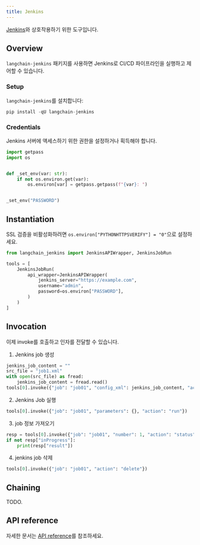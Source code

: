 ```yaml
---
title: Jenkins
---
```


[Jenkins](https://www.jenkins.io/)와 상호작용하기 위한 도구입니다.

## Overview

`langchain-jenkins` 패키지를 사용하면 Jenkins로 CI/CD 파이프라인을 실행하고 제어할 수 있습니다.

### Setup

`langchain-jenkins`를 설치합니다:

```python
pip install -qU langchain-jenkins
```

### Credentials

Jenkins 서버에 액세스하기 위한 권한을 설정하거나 획득해야 합니다.

```python
import getpass
import os


def _set_env(var: str):
    if not os.environ.get(var):
        os.environ[var] = getpass.getpass(f"{var}: ")


_set_env("PASSWORD")
```

## Instantiation

SSL 검증을 비활성화하려면 `os.environ["PYTHONHTTPSVERIFY"] = "0"`으로 설정하세요.

```python
from langchain_jenkins import JenkinsAPIWrapper, JenkinsJobRun

tools = [
    JenkinsJobRun(
        api_wrapper=JenkinsAPIWrapper(
            jenkins_server="https://example.com",
            username="admin",
            password=os.environ["PASSWORD"],
        )
    )
]
```

## Invocation

이제 invoke를 호출하고 인자를 전달할 수 있습니다.

1. Jenkins job 생성

```python
jenkins_job_content = ""
src_file = "job1.xml"
with open(src_file) as fread:
    jenkins_job_content = fread.read()
tools[0].invoke({"job": "job01", "config_xml": jenkins_job_content, "action": "create"})
```

2. Jenkins Job 실행

```python
tools[0].invoke({"job": "job01", "parameters": {}, "action": "run"})
```

3. job 정보 가져오기

```python
resp = tools[0].invoke({"job": "job01", "number": 1, "action": "status"})
if not resp["inProgress"]:
    print(resp["result"])
```

4. jenkins job 삭제

```python
tools[0].invoke({"job": "job01", "action": "delete"})
```

## Chaining

TODO.

## API reference

자세한 문서는 [API reference](https://python.langchain.com/docs/integrations/tools/jenkins/)를 참조하세요.